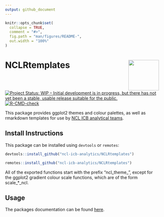 ```yaml
---
output: github_document
---
```


<!-- README.md is generated from README.Rmd. Please edit that file -->

```r
knitr::opts_chunk$set(
  collapse = TRUE,
  comment = "#>",
  fig.path = "man/figures/README-",
  out.width = "100%"
)
```

# NCLRtemplates <img src="man/figures/logo.jpg" style="float:right; height:100px;" />

<!-- badges: start -->
[![Project Status: WIP – Initial development is in progress, but there has not yet been a stable, usable release suitable for the public.](https://www.repostatus.org/badges/latest/wip.svg)](https://www.repostatus.org/#wip)
[![R-CMD-check](https://github.com/ncl-icb-analytics/NCLRtemplates/actions/workflows/R-CMD-check.yaml/badge.svg)](https://github.com/ncl-icb-analytics/NCLRtemplates/actions/workflows/R-CMD-check.yaml)
<!-- badges: end -->


This package provides ggplot2 themes and colour palettes, as well as rmarkdown templates for use by [NCL ICB analytical teams](http://www.nclhealthandcare.org.uk).

## Install Instructions

This package can be installed using `devtools` or `remotes`:

```r
devtools::install_github("ncl-icb-analytics/NCLRtemplates")

remotes::install_github("ncl-icb-analytics/NCLRtemplates")
```

All of the exported functions start with the prefix "ncl_theme_", except for the ggplot2 gradient colour scale functions,
which are of the form scale_*_ncl.

## Usage

The packages documentation can be found [here](https://ncl-icb-analytics.github.io/NCLRtemplates/).
